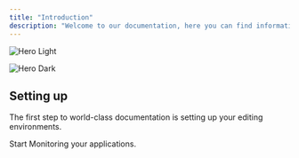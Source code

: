 ```yaml
---
title: "Introduction"
description: "Welcome to our documentation, here you can find information on how to use OwlReport."
---
```


<img
  className="block dark:hidden"
  src="/images/hero-light.png"
  alt="Hero Light"
/>

<img
  className="hidden dark:block"
  src="/Screenshot2025-06-30103833.png"
  alt="Hero Dark"
  title=""
/>

## Setting up

The first step to world-class documentation is setting up your editing environments.

<CardGroup cols={2}>
  <Card title="Quick Start" icon="rocket-launch" href="https://mintlify.com/docs/quickstart">
    Start Monitoring your applications.
  </Card>
</CardGroup>

## 